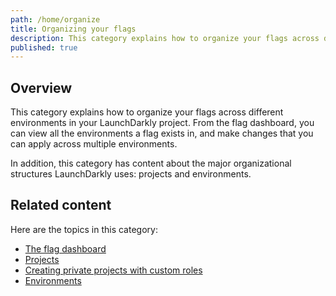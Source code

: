 ```yaml
---
path: /home/organize
title: Organizing your flags
description: This category explains how to organize your flags across different environments in your LaunchDarkly project.
published: true
---
```


## Overview

This category explains how to organize your flags across different environments in your LaunchDarkly project. From the flag dashboard, you can view all the environments a flag exists in, and make changes that you can apply across multiple environments.

In addition, this category has content about the major organizational structures LaunchDarkly uses: projects and environments.

## Related content

Here are the topics in this category:

* [The flag dashboard](/home/organize/dashboard)
* [Projects](/home/organize/projects)
* [Creating private projects with custom roles](/home/organize/private-projects)
* [Environments](/home/organize/environments)
